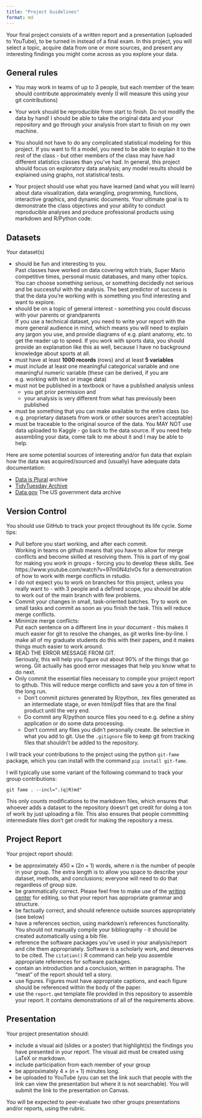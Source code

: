 ```yaml
---
title: "Project Guidelines"
format: md
---
```


Your final project consists of a written report and a presentation (uploaded to YouTube), to be turned in instead of a final exam. In this project, you will select a topic, acquire data from one or more sources, and present any interesting findings you might come across as you explore your data.

## General rules

- You may work in teams of up to 3 people, but each member of the team should contribute approximately evenly (I will measure this using your git contributions)

- Your work should be reproducible from start to finish. Do not modify the data by hand! I should be able to take the original data and your repository and go through your analysis from start to finish on my own machine.

- You should not have to do any complicated statistical modeling for this project. If you want to fit a model, you need to be able to explain it to the rest of the class - but other members of the class may have had different statistics classes than you've had. In general, this project should focus on exploratory data analysis; any model results should be explained using graphs, not statistical tests.

- Your project should use what you have learned (and what you will learn) about data visualization, data wrangling, programming, functions, interactive graphics, and dynamic documents. Your ultimate goal is to demonstrate the class objectives and your ability to conduct reproducible analyses and produce professional products using markdown and R/Python code. 

## Datasets
Your dataset(s)

- should be fun and interesting to you.    
Past classes have worked on data covering witch trials, Super Mario competitive times, personal music databases, and many other topics. You can choose something serious, or something decidedly not serious and be successful with the analysis. The best predictor of success is that the data you're working with is something you find interesting and want to explore.
- should be on a topic of general interest - something you could discuss with your parents or grandparents    
If you use a technical dataset, you need to write your report with the more general audience in mind, which means you will need to explain any jargon you use, and provide diagrams of e.g. plant anatomy, etc. to get the reader up to speed. If you work with sports data, you should provide an explanation like this as well, because I have no background knowledge about sports at all.
- must have at least **1000 records** (rows) and at least **5 variables**
- must include at least one meaningful categorical variable and one meaningful numeric variable (these can be derived, if you are e.g. working with text or image data)
- must not be published in a textbook or have a published analysis unless 
    - you get prior permission and 
    - your analysis is very different from what has previously been published
- must be something that you can make available to the entire class (so e.g. proprietary datasets from work or other sources aren't acceptable)
- must be traceable to the original source of the data. You MAY NOT use data uploaded to Kaggle - go back to the data source. If you need help assembling your data, come talk to me about it and I may be able to help.


Here are some potential sources of interesting and/or fun data that explain how the data was acquired/sourced and (usually) have adequate data documentation:

- [Data is Plural](https://docs.google.com/spreadsheets/d/1wZhPLMCHKJvwOkP4juclhjFgqIY8fQFMemwKL2c64vk/edit#gid=0) archive
- [TidyTuesday Archive](https://github.com/rfordatascience/tidytuesday)
- [Data.gov](https://catalog.data.gov/dataset) The US government data archive


## Version Control
You should use GitHub to track your project throughout its life cycle. Some tips:

- Pull before you start working, and after each commit.    
Working in teams on github means that you have to allow for merge conflicts and become skilled at resolving them. This is part of my goal for making you work in groups - forcing you to develop these skills. See https://www.youtube.com/watch?v=97m0N4zIvOs for a demonstration of how to work with merge conflicts in rstudio.
- I do not expect you to work on branches for this project, unless you really want to - with 3 people and a defined scope, you should be able to work out of the main branch with few problems.
- Commit your changes in small, task-oriented batches. Try to work on small tasks and commit as soon as you finish the task. This will reduce merge conflicts.
- Minimize merge conflicts:    
Put each sentence on a different line in your document - this makes it much easier for git to resolve the changes, as git works line-by-line. I make all of my graduate students do this with their papers, and it makes things much easier to work around.
- READ THE ERROR MESSAGE FROM GIT.    
Seriously, this will help you figure out about 90% of the things that go wrong. Git actually has good error messages that help you know what to do next.
- Only commit the essential files necessary to compile your project report to github. This will reduce merge conflicts and save you a *ton* of time in the long run. 
    - Don't commit pictures generated by R/python, .tex files generated as an intermediate stage, or even html/pdf files that are the final product until the very end. 
    - Do commit any R/python source files you need to e.g. define a shiny application or do some data processing. 
    - Don't commit any files you didn't personally create. Be selective in what you add to git. Use the `.gitignore` file to keep git from tracking files that shouldn't be added to the repository.


I will track your contributions to the project using the python `git-fame` package, which you can install with the command `pip install git-fame`. 

I will typically use some variant of the following command to track your group contributions: 
```
git fame . --incl=".(q|R)md"
```
This only counts modifications to the markdown files, which ensures that whoever adds a dataset to the repository doesn't get credit for doing a ton of work by just uploading a file. This also ensures that people committing intermediate files don't get credit for making the repository a mess.

## Project Report
Your project report should:

- be approximately $450\times(2n + 1)$ words, where $n$ is the number of people in your group. The extra length is to allow you space to describe your dataset, methods, and conclusions; everyone will need to do that regardless of group size. 
- be grammatically correct. Please feel free to make use of the [writing center](https://www.unl.edu/writing/) for editing, so that your report has appropriate grammar and structure.
- be factually correct, and should reference outside sources appropriately (see below)
- have a references section, using markdown's references functionality. You should not manually compile your bibliography - it should be created automatically using a bib file. 
- reference the software packages you've used in your analysis/report and cite them appropriately. Software is a scholarly work, and deserves to be cited. The `citation()` R command can help you assemble appropriate references for software packages.
- contain an introduction and a conclusion, written in paragraphs. The "meat" of the report should tell a story.
- use figures. Figures must have appropriate captions, and each figure should be referenced within the body of the paper. 
- use the `report.qmd` template file provided in this repository to assemble your report. It contains demonstrations of all of the requirements above.
    
## Presentation
Your project presentation should:

- include a visual aid (slides or a poster)  that highlight(s) the findings you have presented in your report. The visual aid must be created using LaTeX or markdown. 
- include participation from each member of your group
- be approximately $4\times(n+1)$ minutes long. 
- be uploaded to YouTube (you can set the link such that people with the link can view the presentation but where it is not searchable). You will submit the link to the presentation on Canvas.


You will be expected to peer-evaluate two other groups presentations and/or reports, using the rubric. 

